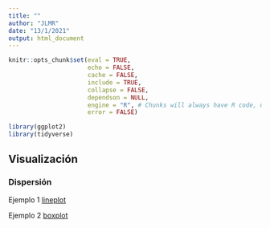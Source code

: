 ```yaml
---
title: ""
author: "JLMR"
date: "13/1/2021"
output: html_document
---
```




```r
knitr::opts_chunk$set(eval = TRUE, 
                      echo = FALSE, 
                      cache = FALSE,
                      include = TRUE,
                      collapse = FALSE,
                      dependson = NULL,
                      engine = "R", # Chunks will always have R code, unless noted
                      error = FALSE)                     

```






```r

library(ggplot2)
library(tidyverse)
```


## Visualización 
### Dispersión


Ejemplo 1 [lineplot](https://raw.githubusercontent.com/JoseLuisManzanaresRivera/intersemestral-2021/main/content/post/lineplot_temp_ensenada.Rmd)

Ejemplo 2 [boxplot](https://raw.githubusercontent.com/JoseLuisManzanaresRivera/intersemestral-2021/main/content/post/dtools-Scatterplot.Rmd)